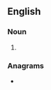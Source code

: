 ==English==

===Noun===
{{head|en|noun plural form}}

# {{plural of|desiring|lang=en}}

===Anagrams===
* {{anagrams|en|a=degiinrss|rigidness|ringsides}}
